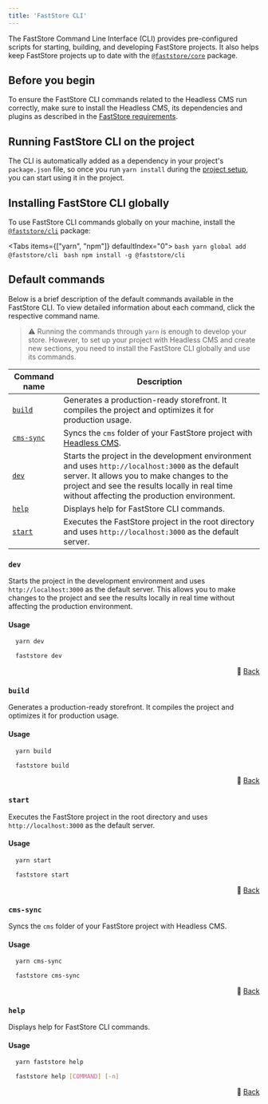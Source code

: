 ```yaml
---
title: 'FastStore CLI'
---
```


The FastStore Command Line Interface (CLI) provides pre-configured scripts for starting, building, and developing FastStore projects. It also helps keep FastStore projects up to date with the [`@faststore/core`](https://developers.vtex.com/docs/guides/faststore/project-structure-overview#packagejson) package.

## Before you begin

To ensure the FastStore CLI commands related to the Headless CMS run correctly, make sure to install the Headless CMS, its dependencies and plugins as described in the [FastStore requirements](https://developers.vtex.com/docs/guides/faststore/getting-started-requirements).

## Running FastStore CLI on the project

The CLI is automatically added as a dependency in your project's `package.json` file, so once you run `yarn install` during the [project setup](https://developers.vtex.com/docs/guides/faststore/getting-started-2-setting-up-the-project), you can start using it in the project.

## Installing FastStore CLI globally

To use FastStore CLI commands globally on your machine, install the [`@faststore/cli`](https://developers.vtex.com/docs/guides/faststore/getting-started-3-faststore-project-structure#faststorecli) package:

<Tabs items={["yarn", "npm"]} defaultIndex="0">
  <Tab>
    ```bash
    yarn global add @faststore/cli
    ```
  </Tab>
  <Tab>
    ```bash
    npm install -g @faststore/cli
    ```
  </Tab>
</Tabs>



## Default commands
Below is a brief description of the default commands available in the FastStore CLI. To view detailed information about each command, click the respective command name.

> ⚠️ Running the commands through `yarn` is enough to develop your store. However, to set up your project with Headless CMS and create new sections, you need to install the FastStore CLI globally and use its commands.

| Command name | Description |
| ------------ | ----------- |
| [`build`](#build) | Generates a production-ready storefront. It compiles the project and optimizes it for production usage. |
| [`cms-sync`](#cms-sync) | Syncs the `cms` folder of your FastStore project with [Headless CMS](https://developers.vtex.com/docs/guides/faststore/headless-cms-overview). |
| [`dev`](#dev) | Starts the project in the development environment and uses `http://localhost:3000` as the default server. It allows you to make changes to the project and see the results locally in real time without affecting the production environment. |
| [`help`](#help) | Displays help for FastStore CLI commands. |
| [`start`](#start) | Executes the FastStore project in the root directory and uses `http://localhost:3000` as the default server. |

### `dev`

Starts the project in the development environment and uses `http://localhost:3000` as the default server. This allows you to make changes to the project and see the results locally in real time without affecting the production environment.

#### Usage

```bash 
  yarn dev
```

```bash 
  faststore dev
```

<div align="right"> 🔼 <a href="#default-commands">Back</a></div>

### `build`

Generates a production-ready storefront. It compiles the project and optimizes it for production usage.

#### Usage

```bash 
  yarn build
```

```bash 
  faststore build
```

<div align="right"> 🔼 <a href="#default-commands">Back</a></div>

### `start`

Executes the FastStore project in the root directory and uses `http://localhost:3000` as the default server.

#### Usage

```bash 
  yarn start
```

```bash 
  faststore start
```

<div align="right"> 🔼 <a href="#default-commands">Back</a></div>

### `cms-sync`

Syncs the `cms` folder of your FastStore project with Headless CMS.

#### Usage

```bash 
  yarn cms-sync
```

```bash 
  faststore cms-sync
```

<div align="right"> 🔼 <a href="#default-commands">Back</a></div>

### `help`

Displays help for FastStore CLI commands.

#### Usage

```bash 
  yarn faststore help
```

```bash 
  faststore help [COMMAND] [-n]
```

<div align="right"> 🔼 <a href="#default-commands">Back</a></div>
